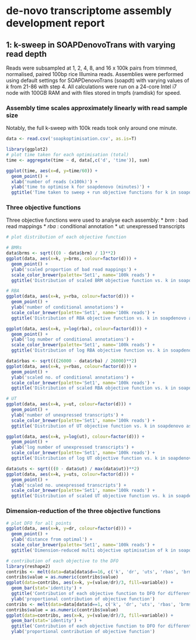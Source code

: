 de-novo transcriptome assembly development report
=================================================

## 1: k-sweep in SOAPDenovoTrans with varying read depth

Reads were subsampled at 1, 2, 4, 8, and 16 x 100k pairs from trimmed, normalised, paired 100bp rice Illumina reads.
Assemblies were performed using default settings for SOAPDenovoTrans (soapdt) with varying values of *k* from 21-86 with step 4.
All calculations were run on a 24-core Intel i7 node with 100GB RAM and with files stored in tmpfs (ramdisk) for speed.

### Assembly time scales approximately linearly with read sample size

Notably, the full k-sweep with 100k reads took only around one minute.
```r
data <- read.csv('soapkoptimisation.csv', as.is=T)

library(ggplot2)
# plot time taken for each optimisation (total)
time <- aggregate(time ~ d, data[,c('d', 'time')], sum)

ggplot(time, aes(x=d, y=time/60)) +
  geom_point() +
  xlab('number of reads (x100k)') +
  ylab('time to optimise k for soapdenovo (minutes)') +
  ggtitle('Time taken to sweep + run objective functions for k in soapdenovo with increasing read depth')
```

### Three objective functions

Three objective functions were used to analyse each assembly:
* _brm_ : bad read mappings
* _rba_ : conditional annotation
* _ut_: unexpressed transcripts

```r

# plot distribution of each objective function

# BMRs
data$brms <- sqrt(((0 - data$brm) / 1)**2)
ggplot(data, aes(x=k, y=brms, colour=factor(d))) +
  geom_point() +
  ylab('scaled proportion of bad read mappings') +
  scale_color_brewer(palette='Set1', name='100k reads') +
  ggtitle('Distribution of scaled BRM objective function vs. k in soapdenovo assemblies with varying read depth')

# RBA
ggplot(data, aes(x=k, y=rba, colour=factor(d))) +
  geom_point() +
  ylab('number of conditional annotations') +
  scale_color_brewer(palette='Set1', name='100k reads') +
  ggtitle('Distribution of RBA objective function vs. k in soapdenovo assemblies with varying read depth')

ggplot(data, aes(x=k, y=log(rba), colour=factor(d))) +
  geom_point() +
  ylab('log number of conditional annotations') +
  scale_color_brewer(palette='Set1', name='100k reads') +
  ggtitle('Distribution of log RBA objective function vs. k in soapdenovo assemblies with varying read depth')

data$rbas <- sqrt(((26000 - data$rba) / 26000)**2)
ggplot(data, aes(x=k, y=rbas, colour=factor(d))) +
  geom_point() +
  ylab('scaled no. of conditional annotations') +
  scale_color_brewer(palette='Set1', name='100k reads') +
  ggtitle('Distribution of scaled RBA objective function vs. k in soapdenovo assemblies with varying read depth')

# UT
ggplot(data, aes(x=k, y=ut, colour=factor(d))) +
  geom_point() +
  ylab('number of unexpressed transcripts') +
  scale_color_brewer(palette='Set1', name='100k reads') +
  ggtitle('Distribution of UT objective function vs. k in soapdenovo assemblies with varying read depth')

ggplot(data, aes(x=k, y=log(ut), colour=factor(d))) +
  geom_point() +
  ylab('log number of unexpressed transcripts') +
  scale_color_brewer(palette='Set1', name='100k reads') +
  ggtitle('Distribution of log UT objective function vs. k in soapdenovo assemblies with varying read depth')

data$uts <- sqrt(((0 - data$ut) / max(data$ut))**2)
ggplot(data, aes(x=k, y=uts, colour=factor(d))) +
  geom_point() +
  ylab('scaled no. unexpressed transcripts') +
  scale_color_brewer(palette='Set1', name='100k reads') +
  ggtitle('Distribution of scaled UT objective function vs. k in soapdenovo assemblies with varying read depth')
```

### Dimension-reduction of the three objective functions
```r
# plot DFO for all points
ggplot(data, aes(x=k, y=dr, colour=factor(d))) +
  geom_point() +
  ylab('distance from optimal') +
  scale_color_brewer(palette='Set1', name='100k reads') +
  ggtitle('Dimension-reduced multi objective optimisation of k in soapdenovo assemblies with varying read depth')

# contribution of each objective to the DFO
library(reshape2)
contribs <- melt(data=data[data$d==16, c('k', 'dr', 'uts', 'rbas', 'brms')], id=c('k', 'dr'))
contribs$value = as.numeric(contribs$value)
ggplot(data=contribs, aes(x=k, y=(value/dr)/3, fill=variable)) + 
  geom_bar(stat='identity') +
  ggtitle('Contribution of each objective function to DFO for different values of k with 1600k reads') +
  ylab('proportional contribution of objective function')
contribs <- melt(data=data[data$d==1, c('k', 'dr', 'uts', 'rbas', 'brms')], id=c('k', 'dr'))
contribs$value = as.numeric(contribs$value)
ggplot(data=contribs, aes(x=k, y=(value/dr)/3, fill=variable)) + 
  geom_bar(stat='identity') +
  ggtitle('Contribution of each objective function to DFO for different values of k with 100k reads') +
  ylab('proportional contribution of objective function')
```

